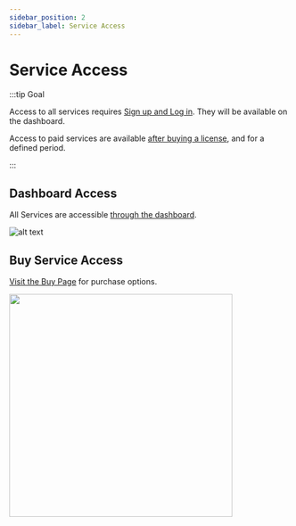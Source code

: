 ```yaml
---
sidebar_position: 2
sidebar_label: Service Access
---
```


# Service Access

:::tip Goal

Access to all services requires [Sign up and Log in](https://anonymizer.esito.no/auth). They will be available on the dashboard.

Access to paid services are available [after buying a license](https://anonymizer.esito.no/products), and for a defined period.

:::

## Dashboard Access

All Services are accessible [through the dashboard](https://anonymizer.esito.no/auth/dashboard/home).

![alt text](/img/docs/ano-dashboard-wo-dberase.png 'Anonymizer Dashboard')

## Buy Service Access

[Visit the Buy Page](https://anonymizer.esito.no/products) for purchase options.

<img src="/img/docs/purchase_products.png" width="400" />
